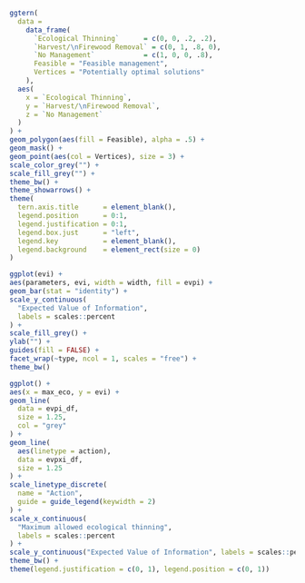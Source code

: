 
```r
ggtern(
  data = 
    data_frame(
      `Ecological Thinning`      = c(0, 0, .2, .2),
      `Harvest/\nFirewood Removal` = c(0, 1, .8, 0),
      `No Management`            = c(1, 0, 0, .8),
      Feasible = "Feasible management",
      Vertices = "Potentially optimal solutions"
    ),
  aes(
    x = `Ecological Thinning`,
    y = `Harvest/\nFirewood Removal`,
    z = `No Management`
  )
) +
geom_polygon(aes(fill = Feasible), alpha = .5) +
geom_mask() +
geom_point(aes(col = Vertices), size = 3) +
scale_color_grey("") +
scale_fill_grey("") +
theme_bw() +
theme_showarrows() +  
theme(
  tern.axis.title      = element_blank(),
  legend.position      = 0:1,
  legend.justification = 0:1,
  legend.box.just      = "left",
  legend.key           = element_blank(),
  legend.background    = element_rect(size = 0)
)
```

```r
ggplot(evi) +
aes(parameters, evi, width = width, fill = evpi) +
geom_bar(stat = "identity") +
scale_y_continuous(
  "Expected Value of Information",
  labels = scales::percent
) + 
scale_fill_grey() +
ylab("") +
guides(fill = FALSE) +
facet_wrap(~type, ncol = 1, scales = "free") +
theme_bw()
```

```r
ggplot() +
aes(x = max_eco, y = evi) +
geom_line(
  data = evpi_df,
  size = 1.25,
  col = "grey"
) +
geom_line(
  aes(linetype = action),
  data = evpxi_df,
  size = 1.25
) +
scale_linetype_discrete(
  name = "Action",
  guide = guide_legend(keywidth = 2)
) +
scale_x_continuous(
  "Maximum allowed ecological thinning",
  labels = scales::percent
) +
scale_y_continuous("Expected Value of Information", labels = scales::percent) +
theme_bw() +
theme(legend.justification = c(0, 1), legend.position = c(0, 1))
```

